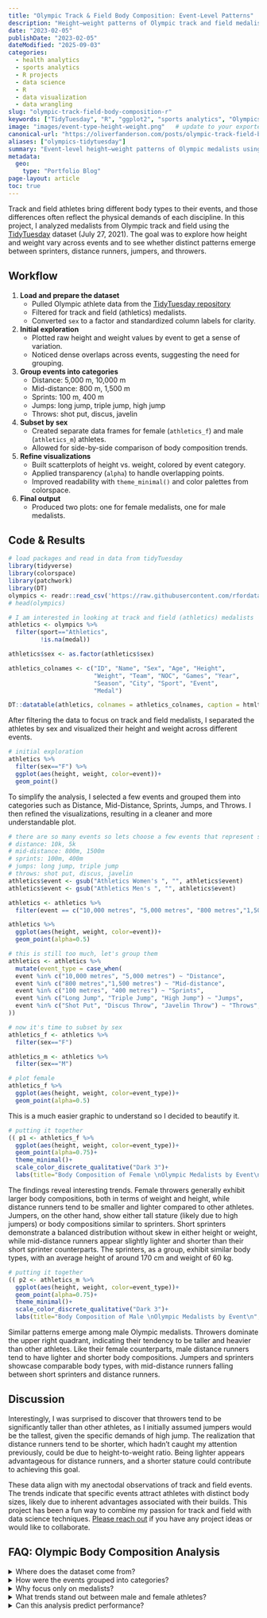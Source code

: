```yaml
---
title: "Olympic Track & Field Body Composition: Event-Level Patterns"
description: "Height–weight patterns of Olympic track and field medalists by event, using #TidyTuesday data (2021-07-27)."
date: "2023-02-05"
publishDate: "2023-02-05"
dateModified: "2025-09-03"
categories:
  - health analytics
  - sports analytics
  - R projects
  - data science
  - R
  - data visualization
  - data wrangling
slug: "olympic-track-field-body-composition-r"
keywords: ["TidyTuesday", "R", "ggplot2", "sports analytics", "Olympics", "track and field", "body composition", "data visualization"]
image: "images/event-type-height-weight.png"   # update to your exported figure path
canonical-url: "https://oliverfanderson.com/posts/olympic-track-field-body-composition-r"
aliases: ["olympics-tidytuesday"]
summary: "Event-level height–weight patterns of Olympic medalists using #TidyTuesday data."
metadata:
  geo:
    type: "Portfolio Blog"
page-layout: article
toc: true
---
```


```{=html}
<style>
.keywords {
  display: none !important;
}
</style>
```

Track and field athletes bring different body types to their events, and those differences often reflect the physical demands of each discipline. In this project, I analyzed medalists from Olympic track and field using the [TidyTuesday](https://www.tidytuesday.com/) dataset (July 27, 2021). The goal was to explore how height and weight vary across events and to see whether distinct patterns emerge between sprinters, distance runners, jumpers, and throwers.

## Workflow

1.  **Load and prepare the dataset**
    -   Pulled Olympic athlete data from the [TidyTuesday repository](https://github.com/rfordatascience/tidytuesday)
    -   Filtered for track and field (athletics) medalists.
    -   Converted `sex` to a factor and standardized column labels for clarity.
2.  **Initial exploration**
    -   Plotted raw height and weight values by event to get a sense of variation.
    -   Noticed dense overlaps across events, suggesting the need for grouping.
3.  **Group events into categories**
    -   Distance: 5,000 m, 10,000 m
    -   Mid-distance: 800 m, 1,500 m
    -   Sprints: 100 m, 400 m
    -   Jumps: long jump, triple jump, high jump
    -   Throws: shot put, discus, javelin
4.  **Subset by sex**
    -   Created separate data frames for female (`athletics_f`) and male (`athletics_m`) athletes.
    -   Allowed for side-by-side comparison of body composition trends.
5.  **Refine visualizations**
    -   Built scatterplots of height vs. weight, colored by event category.
    -   Applied transparency (`alpha`) to handle overlapping points.
    -   Improved readability with `theme_minimal()` and color palettes from colorspace.
6.  **Final output**
    -   Produced two plots: one for female medalists, one for male medalists.

## Code & Results

```r
# load packages and read in data from tidyTuesday
library(tidyverse)
library(colorspace)
library(patchwork)
library(DT)
olympics <- readr::read_csv('https://raw.githubusercontent.com/rfordatascience/tidytuesday/master/data/2021/2021-07-27/olympics.csv')
# head(olympics)

# I am interested in looking at track and field (athletics) medalists
athletics <- olympics %>% 
  filter(sport=="Athletics",
         !is.na(medal))

athletics$sex <- as.factor(athletics$sex)

athletics_colnames <- c("ID", "Name", "Sex", "Age", "Height",
                        "Weight", "Team", "NOC", "Games", "Year",
                        "Season", "City", "Sport", "Event",
                        "Medal")

DT::datatable(athletics, colnames = athletics_colnames, caption = htmltools::tags$caption(style = "caption-side: bottom; text-align: center;", htmltools::strong("Table 1: Olympic Track & Field Medalists")), filter = "top", options = list(pageLength = 5, autoWidth = TRUE))
```

After filtering the data to focus on track and field medalists, I separated the athletes by sex and visualized their height and weight across different events.

```r
# initial exploration
athletics %>% 
  filter(sex=="F") %>% 
  ggplot(aes(height, weight, color=event))+
  geom_point()
```

To simplify the analysis, I selected a few events and grouped them into categories such as Distance, Mid-Distance, Sprints, Jumps, and Throws. I then refined the visualizations, resulting in a cleaner and more understandable plot.

```r
# there are so many events so lets choose a few events that represent some categories
# distance: 10k, 5k
# mid-distance: 800m, 1500m
# sprints: 100m, 400m
# jumps: long jump, triple jump
# throws: shot put, discus, javelin
athletics$event <- gsub("Athletics Women's ", "", athletics$event)
athletics$event <- gsub("Athletics Men's ", "", athletics$event)

athletics <- athletics %>% 
  filter(event == c("10,000 metres", "5,000 metres", "800 metres","1,500 metres", "100 metres", "400 metres", "Long Jump", "Triple Jump", "Shot Put", "Discus Throw", "Javelin Throw"))

athletics %>% 
  ggplot(aes(height, weight, color=event))+
  geom_point(alpha=0.5)

# this is still too much, let's group them
athletics <- athletics %>% 
  mutate(event_type = case_when( 
  event %in% c("10,000 metres", "5,000 metres") ~ "Distance",
  event %in% c("800 metres","1,500 metres") ~ "Mid-distance",
  event %in% c("100 metres", "400 metres") ~ "Sprints",
  event %in% c("Long Jump", "Triple Jump", "High Jump") ~ "Jumps",
  event %in% c("Shot Put", "Discus Throw", "Javelin Throw") ~ "Throws",
))

# now it's time to subset by sex
athletics_f <- athletics %>% 
  filter(sex=="F")

athletics_m <- athletics %>% 
  filter(sex=="M")

# plot female
athletics_f %>% 
  ggplot(aes(height, weight, color=event_type))+
  geom_point(alpha=0.5)
```

This is a much easier graphic to understand so I decided to beautify it.

```r
# putting it together
(( p1 <- athletics_f %>% 
  ggplot(aes(height, weight, color=event_type))+
  geom_point(alpha=0.75)+
  theme_minimal()+
  scale_color_discrete_qualitative("Dark 3")+
  labs(title="Body Composition of Female \nOlympic Medalists by Event\n", x="Height (cm)", y="Weight (kg)", color="Type of Track & Field Event") ))
```

The findings reveal interesting trends. Female throwers generally exhibit larger body compositions, both in terms of weight and height, while distance runners tend to be smaller and lighter compared to other athletes. Jumpers, on the other hand, show either tall stature (likely due to high jumpers) or body compositions similar to sprinters. Short sprinters demonstrate a balanced distribution without skew in either height or weight, while mid-distance runners appear slightly lighter and shorter than their short sprinter counterparts. The sprinters, as a group, exhibit similar body types, with an average height of around 170 cm and weight of 60 kg.

```r
# putting it together
(( p2 <- athletics_m %>% 
  ggplot(aes(height, weight, color=event_type))+
  geom_point(alpha=0.75)+
  theme_minimal()+
  scale_color_discrete_qualitative("Dark 3")+
  labs(title="Body Composition of Male \nOlympic Medalists by Event\n", x="Height (cm)", y="Weight (kg)", color="Type of Track & Field Event") ))
```

Similar patterns emerge among male Olympic medalists. Throwers dominate the upper right quadrant, indicating their tendency to be taller and heavier than other athletes. Like their female counterparts, male distance runners tend to have lighter and shorter body compositions. Jumpers and sprinters showcase comparable body types, with mid-distance runners falling between short sprinters and distance runners.

## Discussion

Interestingly, I was surprised to discover that throwers tend to be significantly taller than other athletes, as I initially assumed jumpers would be the tallest, given the specific demands of high jump. The realization that distance runners tend to be shorter, which hadn't caught my attention previously, could be due to height-to-weight ratio. Being lighter appears advantageous for distance runners, and a shorter stature could contribute to achieving this goal.

These data align with my anectodal observations of track and field events. The trends indicate that specific events attract athletes with distinct body sizes, likely due to inherent advantages associated with their builds. This project has been a fun way to combine my passion for track and field with data science techniques. [Please reach out](/contact.qmd) if you have any project ideas or would like to collaborate.

## FAQ: Olympic Body Composition Analysis

:::::::: faqs-container
<details class="faq">

<summary>[Where does the dataset come from?]{.faq-question}</summary>

::: faq-answer
The data was published as part of the [TidyTuesday project](https://github.com/rfordatascience/tidytuesday/blob/main/data/2021/2021-07-27/readme.md) (July 27, 2021) and includes Olympic athletes across many sports and years.
:::

</details>

<details class="faq">

<summary>[How were the events grouped into categories?]{.faq-question}</summary>

::: faq-answer
Events were grouped into five categories: Distance (5,000 m, 10,000 m), Mid-distance (800 m, 1,500 m), Sprints (100 m, 400 m), Jumps (long, triple, high jump), and Throws (shot put, discus, javelin).
:::

</details>

<details class="faq">

<summary>[Why focus only on medalists?]{.faq-question}</summary>

::: faq-answer
Filtering to medalists provides a focused view of athletes who reached the highest level of performance, making body composition patterns clearer.
:::

</details>

<details class="faq">

<summary>[What trends stand out between male and female athletes?]{.faq-question}</summary>

::: faq-answer
In both groups, throwers are taller and heavier, distance runners are shorter and lighter, and sprinters and jumpers cluster in between.
:::

</details>

<details class="faq">

<summary>[Can this analysis predict performance?]{.faq-question}</summary>

::: faq-answer
No. The visualizations highlight correlations but do not establish causation. Many factors beyond height and weight, such as training, technique, and physiology affect athletic outcomes.
:::

</details>
::::::::

```{=html}
<script type="application/ld+json">
{
  "@context": "https://schema.org",
  "@type": "BlogPosting",
  "headline": "Olympic Track & Field Body Composition: Event-Level Patterns",
  "description": "Height–weight patterns of Olympic track and field medalists by event, using #TidyTuesday data (2021-07-27).",
  "datePublished": "2023-02-05",
  "dateModified": "2025-09-03",
  "image": "https://oliverfanderson.com/images/event-type-height-weight.png",
  "url": "https://oliverfanderson.com/posts/olympic-track-field-body-composition-r",
  "mainEntityOfPage": {
    "@type": "WebPage",
    "@id": "https://oliverfanderson.com/posts/olympic-track-field-body-composition-r"
  },
  "keywords": [
    "Olympics",
    "track and field",
    "body composition",
    "R",
    "ggplot2",
    "sports analytics",
    "TidyTuesday",
    "data visualization"
  ],
  "about": {
    "@type": "SportsEvent",
    "name": "Olympic Games"
  },
  "programmingLanguage": "R",
  "mentions": {
    "@type": "SoftwareSourceCode",
    "name": "ggplot2",
    "programmingLanguage": "R",
    "codeRepository": "https://ggplot2.tidyverse.org/"
  },
  "hasPart": [
    {
      "@type": "SoftwareSourceCode",
      "name": "Data Preparation",
      "description": "R code for loading and filtering Olympic medalist data from TidyTuesday",
      "programmingLanguage": "R",
      "codeSampleType": "code snippet"
    },
    {
      "@type": "SoftwareSourceCode",
      "name": "Event Grouping",
      "description": "R code for grouping events into categories like Distance, Sprints, and Throws",
      "programmingLanguage": "R",
      "codeSampleType": "code snippet"
    },
    {
      "@type": "SoftwareSourceCode",
      "name": "Visualization with ggplot2",
      "description": "Scatterplots of height and weight of Olympic track and field medalists by event type and sex",
      "programmingLanguage": "R",
      "codeSampleType": "code snippet"
    }
  ]
}
</script>
```